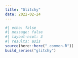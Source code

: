 ```yaml
---
title: "Glitchy"
date: 2022-02-24
---
```

  
```r
#| echo: false
#| message: false
#| layout-ncol: 3
#| results: asis
source(here::here("_common.R"))
build_series("glitchy")
```
